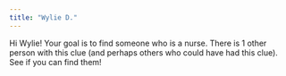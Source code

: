 ```yaml
---
title: "Wylie D."
---
```


Hi Wylie! Your goal is to find someone who is a nurse. There is 1 other person with this clue (and perhaps others who could have had this clue). See if you can find them!
